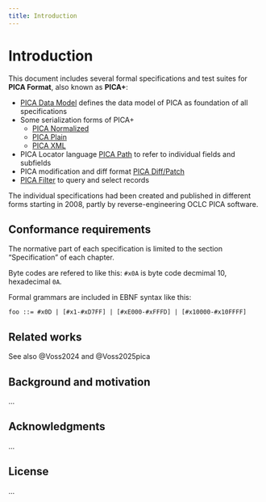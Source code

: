 ```yaml
---
title: Introduction
---
```


# Introduction

This document includes several formal specifications and test suites for **PICA Format**, also known as **PICA+**:

- [PICA Data Model](pica-model.qmd) defines the data model of PICA as foundation of all specifications
- Some serialization forms of PICA+
    - [PICA Normalized](pica-normalized.qmd)
    - [PICA Plain](pica-plain.qmd) 
    - [PICA XML](pica-xml.qmd)
- PICA Locator language [PICA Path](pica-path.qmd) to refer to individual fields and subfields
- PICA modification and diff format [PICA Diff/Patch](pica-diff.qmd)
- [PICA Filter](pica-filter.qmd) to query and select records

The individual specifications had been created and published in different forms starting in 2008, partly by reverse-engineering OCLC PICA software. 

## Conformance requirements

The normative part of each specification is limited to the section "Specification" of each chapter.

Byte codes are refered to like this: `#x0A` is byte code decmimal 10, hexadecimal `0A`.

Formal grammars are included in EBNF syntax like this:

```.ebnf
foo ::= #x0D | [#x1-#xD7FF] | [#xE000-#xFFFD] | [#x10000-#x10FFFF]
```

## Related works

See also @Voss2024 and @Voss2025pica

## Background and motivation

...


## Acknowledgments

...

## License

...
